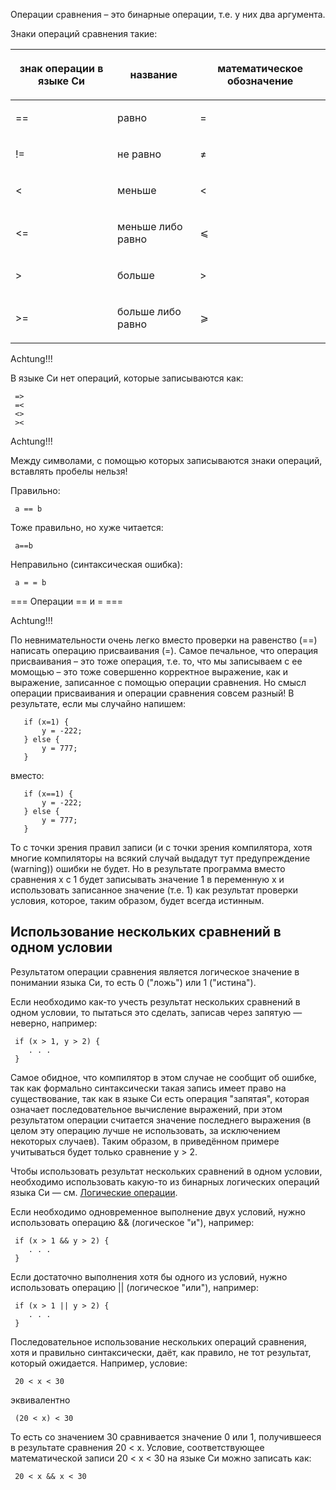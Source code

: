 Операции сравнения – это бинарные операции, т.е. у них два аргумента.

Знаки операций сравнения такие:
{|
|+
|-
! знак операции в языке Си !! название !! математическое обозначение
|-
| <nowiki>==</nowiki> || равно || =
|-
| != || не равно || ≠
|-
| < || меньше || <
|-
| <= || меньше либо равно || ⩽
|-
| > || больше || >
|-
|  >= || больше либо равно || ⩾
|}

; Achtung!!!
В языке Си нет операций, которые записываются как:
  =>
  =<
  <>
  ><

; Achtung!!!
Между символами, с помощью которых записываются знаки операций, вставлять пробелы нельзя!

Правильно:

  a == b

Тоже правильно, но хуже читается:

  a==b

Неправильно (синтаксическая ошибка):

  a = = b

=== Операции == и = ===
; Achtung!!!
По невнимательности очень легко вместо проверки на равенство (==) написать операцию присваивания (=).
Самое печальное, что операция присваивания – это тоже операция, т.е. то, что мы записываем с ее момощью – это тоже совершенно корректное выражение, как и выражение, записанное с помощью операции сравнения.
Но смысл операции присваивания и операции сравнения совсем разный!
В результате, если мы случайно напишем:

    if (x=1) {
        y = -222;
    } else {
        y = 777;
    }

вместо:

    if (x==1) {
        y = -222;
    } else {
        y = 777;
    }

То с точки зрения правил записи (и с точки зрения компилятора, хотя многие компиляторы на всякий случай выдадут тут предупреждение (warning)) ошибки не будет.
Но в результате программа вместо сравнения x c 1 будет записывать значение 1 в переменную x и использовать записанное значение (т.е. 1) как результат проверки условия, которое, таким образом, будет всегда истинным.

== Использование нескольких сравнений в одном условии==
Результатом операции сравнения является логическое значение в понимании языка Си, то есть 0 ("ложь") или 1 ("истина").

Если необходимо как-то учесть результат нескольких сравнений в одном условии, то пытаться это сделать, записав через запятую — неверно, например:

  if (x > 1, y > 2) {
     . . .
  }

Самое обидное, что компилятор в этом случае не сообщит об ошибке, так как формально синтаксически такая запись имеет право на существование, так как в языке Си есть операция "запятая", которая означает последовательное вычисление выражений, при этом результатом операции считается значение последнего выражения (в целом эту операцию лучше не использовать, за исключением некоторых случаев). Таким образом, в приведённом примере учитываться будет только сравнение y > 2.

Чтобы использовать результат нескольких сравнений в одном условии, необходимо использовать какую-то из бинарных логических операций языка Си — см. [[Логические операции]].

Если необходимо одновременное выполнение двух условий, нужно использовать операцию && (логическое "и"), например:

  if (x > 1 && y > 2) {
     . . .
  }

Если достаточно выполнения хотя бы одного из условий, нужно использовать операцию || (логическое "или"), например:

  if (x > 1 || y > 2) {
     . . .
  }

Последовательное использование нескольких операций сравнения, хотя и правильно синтаксически, даёт, как правило, не тот результат, который ожидается.
Например, условие:

  20 < x < 30

эквивалентно

  (20 < x) < 30

То есть со значением 30 сравнивается значение 0 или 1, получившееся в результате сравнения 20 < x.
Условие, соответствующее математической записи 20 < x < 30 на языке Си можно записать как:

  20 < x && x < 30
